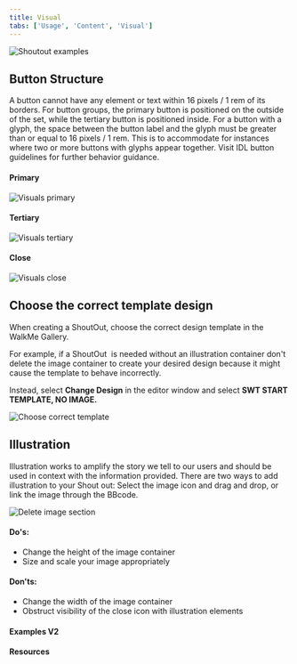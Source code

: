 ```yaml
---
title: Visual
tabs: ['Usage', 'Content', 'Visual']
---
```


<Row>
  <Column colLg={8}>

![Shoutout examples](images/shoutout-examples.png)

  </Column>
</Row>

## Button Structure
A button cannot have any element or text within 16 pixels / 1 rem of its borders. For button groups, the primary button is positioned on the outside of the set, while the tertiary button is positioned inside. For a button with a glyph, the space between the button label and the glyph must be greater than or equal to 16 pixels / 1 rem. This is to accommodate for instances where two or more buttons with glyphs appear together. Visit IDL button guidelines for further behavior guidance.

#### Primary

<Row>
  <Column colLg={8}>

![Visuals primary](images/visuals-primary.png)

  </Column>
</Row>

#### Tertiary

<Row>
  <Column colLg={8}>

![Visuals tertiary](images/visuals–tertiary.png)

  </Column>
</Row>

#### Close

<Row>
  <Column colLg={8}>

![Visuals close](images/visuals-close.png)

  </Column>
</Row>

## Choose the correct template design

When creating a ShoutOut, choose the correct design template in the WalkMe Gallery. 

For example, if a ShoutOut  is needed without an illustration container don't delete the image container to create your desired design because it might cause the template to behave incorrectly. 

Instead, select **Change Design** in the editor window and select **SWT START TEMPLATE, NO IMAGE.**

<Row>
  <Column colLg={8}>

![Choose correct template](images/choose-correct-template.png)

  </Column>
</Row>

## Illustration

Illustration works to amplify the story we tell to our users and should be used in context with the information provided. There are two ways to add illustration to your Shout out: Select the image icon and drag and drop, or link the image through the BBcode.

<Row>
  <Column colLg={8}>

![Delete image section](images/delete-image-section.png)

  </Column>
</Row>

#### Do's: 
- Change the height of the image container
- Size and scale your image appropriately

#### Don'ts:
- Change the width of the image container
- Obstruct visibility of the close icon with illustration elements

#### Examples V2

#### Resources

<Row className="resource-card-group">
  <Column colMd={4} colLg={4} noGutterSm>
    <ResourceCard
      subTitle="IBM Design Language"
      title="Illustration Guidelines"
      aspectRatio="2:1"
      actionIcon="launch"
      href="https://www.ibm.com/design/language/illustration/overview/"
    >
    </ResourceCard>
  </Column>
</Row>